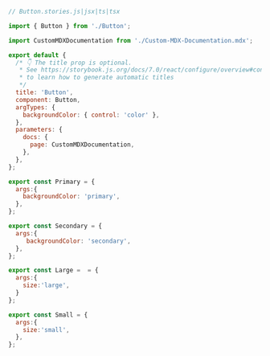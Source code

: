 ```js
// Button.stories.js|jsx|ts|tsx

import { Button } from './Button';

import CustomMDXDocumentation from './Custom-MDX-Documentation.mdx';

export default {
  /* 👇 The title prop is optional.
   * See https://storybook.js.org/docs/7.0/react/configure/overview#configure-story-loading
   * to learn how to generate automatic titles
   */
  title: 'Button',
  component: Button,
  argTypes: {
    backgroundColor: { control: 'color' },
  },
  parameters: {
    docs: {
      page: CustomMDXDocumentation,
    },
  },
};

export const Primary = {
  args:{
    backgroundColor: 'primary',
  },
};

export const Secondary = {
  args:{
     backgroundColor: 'secondary',
  },
};

export const Large =  = {
  args:{
    size:'large',
  }
};

export const Small = {
  args:{
    size:'small',
  },
};
```
